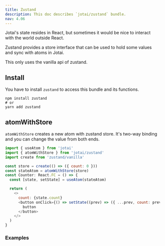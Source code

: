 ```yaml
---
title: Zustand
description: This doc describes `jotai/zustand` bundle.
nav: 4.06
---
```


Jotai's state resides in React, but sometimes it would be nice
to interact with the world outside React.

Zustand provides a store interface that can be used to hold some values
and sync with atoms in Jotai.

This only uses the vanilla api of zustand.

## Install

You have to install `zustand` to access this bundle and its functions.

```
npm install zustand
# or
yarn add zustand
```

## atomWithStore

`atomWithStore` creates a new atom with zustand store.
It's two-way binding and you can change the value from both ends.

```js
import { useAtom } from 'jotai'
import { atomWithStore } from 'jotai/zustand'
import create from 'zustand/vanilla'

const store = create(() => ({ count: 0 }))
const stateAtom = atomWithStore(store)
const Counter: React.FC = () => {
  const [state, setState] = useAtom(stateAtom)

  return (
    <>
      count: {state.count}
      <button onClick={() => setState((prev) => ({ ...prev, count: prev.count + 1 }))}>
        button
      </button>
    </>
  )
}
```

### Examples

<CodeSandbox id="c6zi9" />
